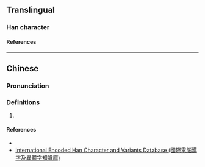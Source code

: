 {{character info/new}}
==Translingual==

===Han character===
{{Han char|rn=85|rad=水|as=2|sn=5|four=37120|canj=ESM|ids=⿰氵刁}}

====References====
{{Han ref|kx=0604.091|hdz=31549.040|uh=6C48}}

----

==Chinese==
{{zh-forms}}

===Pronunciation===
{{zh-pron
|m=diāo
|c=diu1
|cat=
}}

===Definitions===
{{zh-hanzi}}

# {{zh-only used in|汈汊}}

====References====
* {{R:yue:Jyutping Database}}
* [http://chardb.iis.sinica.edu.tw/char/14456 International Encoded Han Character and Variants Database (國際電腦漢字及異體字知識庫)]